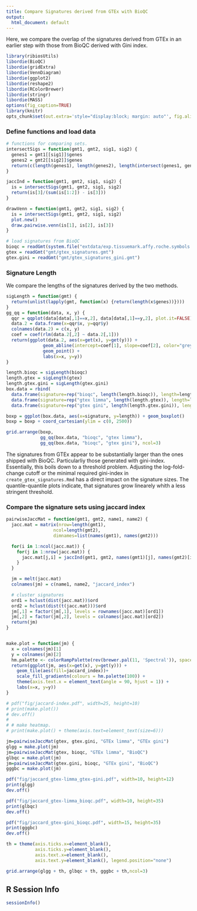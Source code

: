 ```yaml
---
title: Compare Signatures derived from GTEx with BioQC
output:
  html_document: default
---
```


Here, we compare the overlap of the signatures derived from GTEx in an earlier step with those from BioQC derived with Gini index.


```r
library(ribiosUtils)
libordie(BioQC)
libordie(gridExtra)
libordie(VennDiagram)
libordie(ggplot2)
libordie(reshape2)
libordie(RColorBrewer)
libordie(stringr)
libordie(MASS)
options(fig_caption=TRUE)
library(knitr)
opts_chunk$set(out.extra='style="display:block; margin: auto"', fig.align="center") 
```

### Define functions and load data
```r
# functions for comparing sets. 
intersectSigs = function(gmt1, gmt2, sig1, sig2) {
  genes1 = gmt1[[sig1]]$genes
  genes2 = gmt2[[sig2]]$genes
  return(c(length(genes1), length(genes2), length(intersect(genes1, genes2))))
}

jaccInd = function(gmt1, gmt2, sig1, sig2) {
  is = intersectSigs(gmt1, gmt2, sig1, sig2)
  return(is[3]/(sum(is[1:2]) - is[3]))
}

drawVenn = function(gmt1, gmt2, sig1, sig2) {
  is = intersectSigs(gmt1, gmt2, sig1, sig2)
  plot.new()
  draw.pairwise.venn(is[1], is[2], is[3])
}
```

```r
# load signatures from BioQC
bioqc = readGmt(system.file("extdata/exp.tissuemark.affy.roche.symbols.gmt", package="BioQC"))
gtex = readGmt("gmt/gtex_signatures.gmt")
gtex.gini = readGmt("gmt/gtex_signatures_gini.gmt") 
```

### Signature Length
We compare the lengths of the signatures derived by the two methods. 
```r
sigLength = function(gmt) {
  return(unlist(lapply(gmt, function(x) {return(length(x$genes))})))
}
gg_qq = function(data, x, y) {
  qqr = qqplot(data[data[,1]==x,2], data[data[,1]==y,2], plot.it=FALSE)
  data.2 = data.frame(x=qqr$x, y=qqr$y)
  colnames(data.2) = c(x, y)
  coef = coef(rlm(data.2[,2] ~ data.2[,1]))
  return(ggplot(data.2, aes(x=get(x), y=get(y))) +
              geom_abline(intercept=coef[1], slope=coef[2], color="grey") +
              geom_point() + 
              labs(x=x, y=y))
}

length.bioqc = sigLength(bioqc)
length.gtex = sigLength(gtex)
length.gtex.gini = sigLength(gtex.gini)
box.data = rbind(
  data.frame(signature=rep("bioqc", length(length.bioqc)), length=length.bioqc),
  data.frame(signature=rep("gtex limma", length(length.gtex)), length=length.gtex),
  data.frame(signature=rep("gtex gini", length(length.gtex.gini)), length=length.gtex.gini))

boxp = ggplot(box.data, aes(x=signature, y=length)) + geom_boxplot()
boxp = boxp + coord_cartesian(ylim = c(0, 2500))

grid.arrange(boxp, 
             gg_qq(box.data, "bioqc", "gtex limma"), 
             gg_qq(box.data, "bioqc", "gtex gini"), ncol=3)
```
The signatures from GTEx appear to be substantially larger than the ones shipped with BioQC. Particularliy those generated with gini-index. Essentially, this boils down to a threshold problem. Adjusting the log-fold-change cutoff or the minimal required gini-index in `create_gtex_signatures.Rmd` has a direct impact on the signature sizes. The quantile-quantile plots indicate, that signatures grow linearely whith a less stringent threshold. 


### Compare the signature sets using jaccard index
```r
pairwiseJaccMat = function(gmt1, gmt2, name1, name2) { 
  jacc.mat = matrix(nrow=length(gmt1),
                  ncol=length(gmt2),
                  dimnames=list(names(gmt1), names(gmt2)))

  for(i in 1:ncol(jacc.mat)) {
    for(j in 1:nrow(jacc.mat)) {
      jacc.mat[j,i] = jaccInd(gmt1, gmt2, names(gmt1)[j], names(gmt2)[i])
    }
  }

  jm = melt(jacc.mat)
  colnames(jm) = c(name1, name2, "jaccard_index")

  # cluster signatures
  ord1 = hclust(dist(jacc.mat))$ord
  ord2 = hclust(dist(t(jacc.mat)))$ord
  jm[,1] = factor(jm[,1], levels = rownames(jacc.mat)[ord1])
  jm[,2] = factor(jm[,2], levels = colnames(jacc.mat)[ord2])
  return(jm)
}


make.plot = function(jm) {
  x = colnames(jm)[1]
  y = colnames(jm)[2]
  hm.palette <- colorRampPalette(rev(brewer.pal(11, 'Spectral')), space='Lab')  
  return(ggplot(jm, aes(x=get(x), y=get(y))) + 
    geom_tile(aes(fill=jaccard_index))+
    scale_fill_gradientn(colours = hm.palette(100)) +
    theme(axis.text.x = element_text(angle = 90, hjust = 1)) + 
    labs(x=x, y=y))
}

# pdf("fig/jaccard-index.pdf", width=25, height=10)
# print(make.plot())
# dev.off()
# 
# # make heatmap. 
# print(make.plot() + theme(axis.text=element_text(size=6)))

jm=pairwiseJaccMat(gtex, gtex.gini, "GTEx limma", "GTEx gini")
glgg = make.plot(jm)
jm=pairwiseJaccMat(gtex, bioqc, "GTEx limma", "BioQC")
glbqc = make.plot(jm)
jm=pairwiseJaccMat(gtex.gini, bioqc, "GTEx gini", "BioQC")
gggbc = make.plot(jm)

pdf("fig/jaccard_gtex-limma_gtex-gini.pdf", width=10, height=12)
print(glgg)
dev.off()

pdf("fig/jaccard_gtex-limma_bioqc.pdf", width=10, height=35)
print(glbqc)
dev.off()

pdf("fig/jaccard_gtex-gini_bioqc.pdf", width=15, height=35)
print(gggbc)
dev.off()

th = theme(axis.ticks.x=element_blank(),
           axis.ticks.y=element_blank(), 
           axis.text.x=element_blank(),
           axis.text.y=element_blank(), legend.position="none")

grid.arrange(glgg + th, glbqc + th, gggbc + th,ncol=3)
```



## R Session Info
```r
sessionInfo()
```

